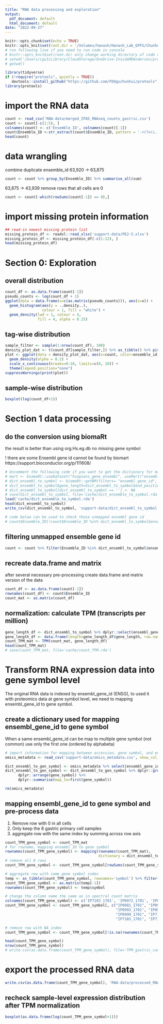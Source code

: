 ```yaml
---
title: "RNA data processing and exploration"
output:
  pdf_document: default
  html_document: default
date: "2022-09-27"
---
```


```r
knitr::opts_chunk$set(echo = TRUE)
knitr::opts_knit$set(root.dir = '/Volumes/hanash/Hanash_Lab_GPFS/Chunhui/missing protien project manuscript/missing-protein-project-data')
# run following line if you need to run code in console
# knitr::opts_knit$set(root.dir only change working directory of code chucks not code directly running in console
# setwd('/Users/cgu3/Library/CloudStorage/OneDrive-InsideMDAnderson/proteomics/missing protien project manuscript/missing-protein-project-datat')
# getwd()
```



```r
library(tidyverse)
if (!require("protools", quietly = TRUE))
   devtools::install_github("https://github.com/FDUguchunhui/protools")
library(protools)
```


# import the RNA data
```r
count <- read_csv('RNA-data/merged_IPAS_RNAseq_counts_gastric.csv')
count <- count[-c(1:5), ]
colnames(count) <- c('Ensemble_ID', colnames(count)[-1])
count$Ensemble_ID <-str_extract(count$Ensemble_ID, pattern = '.+(?=\\.)')
head(count)
```


# data wrangling
combine duplicate ensemble_id
63,920 -> 63,875
```r
count <- count %>% group_by(Ensemble_ID) %>% summarise_all(sum)
```


63,875 -> 43,939
remove rows that all cells are 0
```r
count <- count[-which(rowSums(count[-1]) == 0),]
```




# import missing protein information
```r
## read-in newest missing protein list
missing_protein_df <- readxl::read_xlsx('support-data/PE2-5.xlsx')
missing_protein_df <- missing_protein_df[-c(1:12), ]
head(missing_protein_df)
```



# Section 0: Exploration
## overall distribution
```r
count_df <- as.data.frame(count[-1])
pseudo_counts <- log(count_df + 1)
ggplot(data = data.frame(x=c(as.matrix(pseudo_counts))), aes(x=x)) + 
  geom_histogram(aes(y = ..density..),
                 colour = 1, fill = "white") +
  geom_density(lwd = 1, colour = 4,
               fill = 4, alpha = 0.25)
```


## tag-wise distribution
```r
sample_filter <- sample(1:nrow(count_df), 100)
density_plot_dat <- t(count_df[sample_filter,]) %>% as_tibble() %>% pivot_longer(cols = everything(), names_to = 'ensemble_id', values_to = 'count') 
plot <- ggplot(data = density_plot_dat, aes(x=count, color=ensemble_id)) + 
  geom_density(alpha = 0.2) +
  scale_x_continuous(breaks=0:10, limits=c(0, 10)) +
  theme(legend.position="none")
suppressWarnings(print(plot))
```

## sample-wise distribution
```r
boxplot(log(count_df+1))
```




# Section 1 data processing
## do the conversion using biomaRt
the result is better than using org.Hs.eg.db
no missing gene symbol

! there are some Ensembl gene id cannot be found by biomart
https://support.bioconductor.org/p/111608/
```r
# Uncomment the following code if you want to get the dictionary for mapping ensemble ID to gene symbol from the source
# mart <- biomaRt::useDataset("hsapiens_gene_ensembl", useMart("ensembl"))
# dict_ensembl_to_symbol <- biomaRt::getBM(filters= "ensembl_gene_id", attributes= c("ensembl_gene_id","hgnc_symbol", "start_position","end_position"), values=count$Ensemble_ID, mart= mart)
# dict_ensembl_to_symbol$gene_length=dict_ensembl_to_symbol$end_position - dict_ensembl_to_symbol$start_position
# dict_ensembl_to_symbol[dict_ensembl_to_symbol == ''] <- NA
# save(dict_ensembl_to_symbol, file='cache/dict_ensemble_to_symbol.rda')
load('cache/dict_ensemble_to_symbol.rda')
head(dict_ensembl_to_symbol)
write_csv(dict_ensembl_to_symbol, 'support-data/dict_ensembl_to_symbol.csv')

# code below can be used to check those unmapped ensembl gene id
# count$Ensemble_ID[!count$Ensemble_ID %in% dict_ensembl_to_symbol$ensembl_gene_id]
```


## filtering unmapped ensemble gene id
```r
count <- count %>% filter(Ensemble_ID %in% dict_ensembl_to_symbol$ensembl_gene_id)
```



## recreate data.frame and matrix
after several necessary pre-processing create data.frame and matrix version of the data
```r
count_df <- as.data.frame(count[-1])
rownames(count_df) <- count$Ensemble_ID
count_mat <- as.matrix(count_df)
```



## normalization: calculate  TPM (transcripts per million)
```r
gene_length_df <- dict_ensembl_to_symbol %>% dplyr::select(ensembl_gene_id, gene_length) %>% unique()
gene_length_df <- data.frame(length=gene_length_df$gene_length, row.names=gene_length_df$ensembl_gene_id)
count_TPM_mat <- TPM(count_mat, gene_length_df)
head(count_TPM_mat)
# save(count_TPM_mat, file='cache/count_TPM.rda')
```


# Transform RNA expression data into gene symbol level
The original RNA data is indexed by ensembl_gene_id (ENSG), to used it with
proteomics data at gene symbol level, we need to mapping ensembl_gene_id to
gene symbol.

## create a dictionary used for mapping ensembl_gene_id to gene symbol
When a same ensembl_gene_id can be map to multiple gene symbol (not common)
use only the first one (ordered by alphabeta)
```r
# import information for mapping between accession, gene symbol, and ensembl ID
omics_metadata <- read_csv('support-data/omics_metadata.csv', show_col_types = FALSE)

dict_ensembl_to_gen_symbol <- omics_metadata %>% select(ensembl_gene_id, gene_symbol) %>% unique()
dict_ensembl_to_gen_symbol <- dict_ensembl_to_gen_symbol %>% dplyr::group_by(ensembl_gene_id) %>% 
      dplyr::arrange(gene_symbol) %>% 
      dplyr::summarise(map_to=first(gene_symbol))

rm(omics_metadata)
```

## mapping ensembl_gene_id to gene symbol and pre-process data
1. Remove row with 0 in all cells
2. Only keep the 8 gastric primary cell samples
3. aggregate row with the same index by summing across row axis
```r
count_TPM_gene_symbol <- count_TPM_mat
# for rowname, mapping ensembl ID to gene symbol
rownames(count_TPM_gene_symbol) <- mapping(rownames(count_TPM_mat), 
                                           dictionary = dict_ensembl_to_gen_symbol)
# remove all 0 rows
count_TPM_gene_symbol <- count_TPM_gene_symbol[rowSums(count_TPM_gene_symbol > 0) > 0, ]

# aggregate row with same gene symbol index
temp <- as_tibble(count_TPM_gene_symbol, rownames='symbol') %>% filter(!is.na(symbol)) %>% group_by(symbol) %>% summarise_all(sum)
count_TPM_gene_symbol <- as.matrix(temp[-1])
rownames(count_TPM_gene_symbol) <- temp$symbol

# change the column name the same as in spectral count matrix
colnames(count_TPM_gene_symbol) <- c('IP7103_1701', 'IP0972_1701', 'IP0995_1701', 'IP0982_1701', 'IP0999_1701', 'IP7100_1701', 'IP0993_1701', 'IP0981_1701', 'IP7105_1701')
count_TPM_gene_symbol <- count_TPM_gene_symbol[, c("IP0981_1701", "IP0982_1701",
                                                   "IP0993_1701", "IP0995_1701",
                                                   "IP0999_1701", "IP7100_1701",
                                                   "IP7103_1701", "IP7105_1701")]

# remove row with NA index
count_TPM_gene_symbol <- count_TPM_gene_symbol[!is.na(rownames(count_TPM_gene_symbol)), ]

head(count_TPM_gene_symbol)
nrow(count_TPM_gene_symbol)
# write.csv(as.data.frame(count_TPM_gene_symbol), file='TPM_gastric_cancer_primary_cell.csv')
```


# export the processed RNA data
```r
write.csv(as.data.frame(count_TPM_gene_symbol), 'RNA-data/processed_RNA_data.csv')
```


## recheck sample-level expression distribution after TPM normalization
```r
boxplot(as.data.frame(log(count_TPM_gene_symbol+1)))
```


